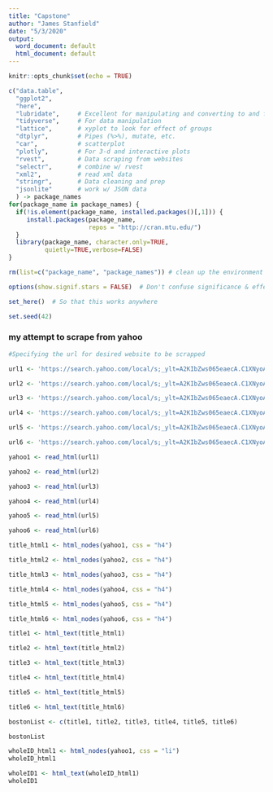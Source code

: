 ```yaml
---
title: "Capstone"
author: "James Stanfield"
date: "5/3/2020"
output:
  word_document: default
  html_document: default
---
```


```r
knitr::opts_chunk$set(echo = TRUE)

c("data.table",
  "ggplot2",
  "here",
  "lubridate",     # Excellent for manipulating and converting to and from 'date' data
  "tidyverse",     # For data manipulation
  "lattice",       # xyplot to look for effect of groups
  "dtplyr",        # Pipes (%>%), mutate, etc.
  "car",           # scatterplot
  "plotly",        # For 3-d and interactive plots
  "rvest",         # Data scraping from websites
  "selectr",       # combine w/ rvest
  "xml2",          # read xml data
  "stringr",       # Data cleaning and prep
  "jsonlite"       # work w/ JSON data
  ) -> package_names
for(package_name in package_names) {
  if(!is.element(package_name, installed.packages()[,1])) {
     install.packages(package_name,
                      repos = "http://cran.mtu.edu/")
  }
  library(package_name, character.only=TRUE,
          quietly=TRUE,verbose=FALSE)
}

rm(list=c("package_name", "package_names")) # clean up the environment

options(show.signif.stars = FALSE)  # Don't confuse significance & effect size!

set_here()  # So that this works anywhere

set.seed(42)
```





### my attempt to scrape from yahoo

```r
#Specifying the url for desired website to be scrapped

url1 <- 'https://search.yahoo.com/local/s;_ylt=A2KIbZws065eaecA.C1XNyoA;_ylu=X3oDMTEyOGE3dmNtBGNvbG8DYmYxBHBvcwMxBHZ0aWQDQjg3NDZfMQRzZWMDc2M-?p=seafood+restaurants&addr=Boston%2C+MA&loc=woeid%3A2367105&fr=mcafee&guce_referrer=aHR0cHM6Ly9zZWFyY2gueWFob28uY29tL3NlYXJjaD9mcj1tY2FmZWUmdHlwZT1FMjExVVMxMDVHMCZwPWJvc3RvbittYStzZWFmb29kK3Jlc3RhdXJhbnRz&guce_referrer_sig=AQAAAIa-95qAeZP62L9EE00TWQp4Hg4S5igVQVtT7N536LnBfGr_LDdgPKjrsNOE3YDvF8Z45gggOiSopqU38TNfN6rMfWW2_kPK2Nk7rEP1PPTsXKt1hjWBaWHC5zxZsq3aRZkLshyjAico43TnxOnA8TuGQUHJCP51HJGuu9BCBM0Z&_guc_consent_skip=1588515671'

url2 <- 'https://search.yahoo.com/local/s;_ylt=A2KIbZws065eaecA.C1XNyoA;_ylu=X3oDMTEyOGE3dmNtBGNvbG8DYmYxBHBvcwMxBHZ0aWQDQjg3NDZfMQRzZWMDc2M-?p=seafood%20restaurants&addr=Boston%2C%20MA&loc=woeid%3A2367105&fr=mcafee&guce_referrer=aHR0cHM6Ly9zZWFyY2gueWFob28uY29tL3NlYXJjaD9mcj1tY2FmZWUmdHlwZT1FMjExVVMxMDVHMCZwPWJvc3RvbittYStzZWFmb29kK3Jlc3RhdXJhbnRz&guce_referrer_sig=AQAAAIa-95qAeZP62L9EE00TWQp4Hg4S5igVQVtT7N536LnBfGr_LDdgPKjrsNOE3YDvF8Z45gggOiSopqU38TNfN6rMfWW2_kPK2Nk7rEP1PPTsXKt1hjWBaWHC5zxZsq3aRZkLshyjAico43TnxOnA8TuGQUHJCP51HJGuu9BCBM0Z&_guc_consent_skip=1588515671&offset=15'

url3 <- 'https://search.yahoo.com/local/s;_ylt=A2KIbZws065eaecA.C1XNyoA;_ylu=X3oDMTEyOGE3dmNtBGNvbG8DYmYxBHBvcwMxBHZ0aWQDQjg3NDZfMQRzZWMDc2M-?p=seafood%20restaurants&addr=Boston%2C%20MA&loc=woeid%3A2367105&fr=mcafee&guce_referrer=aHR0cHM6Ly9zZWFyY2gueWFob28uY29tL3NlYXJjaD9mcj1tY2FmZWUmdHlwZT1FMjExVVMxMDVHMCZwPWJvc3RvbittYStzZWFmb29kK3Jlc3RhdXJhbnRz&guce_referrer_sig=AQAAAIa-95qAeZP62L9EE00TWQp4Hg4S5igVQVtT7N536LnBfGr_LDdgPKjrsNOE3YDvF8Z45gggOiSopqU38TNfN6rMfWW2_kPK2Nk7rEP1PPTsXKt1hjWBaWHC5zxZsq3aRZkLshyjAico43TnxOnA8TuGQUHJCP51HJGuu9BCBM0Z&_guc_consent_skip=1588515671&offset=30'

url4 <- 'https://search.yahoo.com/local/s;_ylt=A2KIbZws065eaecA.C1XNyoA;_ylu=X3oDMTEyOGE3dmNtBGNvbG8DYmYxBHBvcwMxBHZ0aWQDQjg3NDZfMQRzZWMDc2M-?p=seafood%20restaurants&addr=Boston%2C%20MA&loc=woeid%3A2367105&fr=mcafee&guce_referrer=aHR0cHM6Ly9zZWFyY2gueWFob28uY29tL3NlYXJjaD9mcj1tY2FmZWUmdHlwZT1FMjExVVMxMDVHMCZwPWJvc3RvbittYStzZWFmb29kK3Jlc3RhdXJhbnRz&guce_referrer_sig=AQAAAIa-95qAeZP62L9EE00TWQp4Hg4S5igVQVtT7N536LnBfGr_LDdgPKjrsNOE3YDvF8Z45gggOiSopqU38TNfN6rMfWW2_kPK2Nk7rEP1PPTsXKt1hjWBaWHC5zxZsq3aRZkLshyjAico43TnxOnA8TuGQUHJCP51HJGuu9BCBM0Z&_guc_consent_skip=1588515671&offset=45'

url5 <- 'https://search.yahoo.com/local/s;_ylt=A2KIbZws065eaecA.C1XNyoA;_ylu=X3oDMTEyOGE3dmNtBGNvbG8DYmYxBHBvcwMxBHZ0aWQDQjg3NDZfMQRzZWMDc2M-?p=seafood%20restaurants&addr=Boston%2C%20MA&loc=woeid%3A2367105&fr=mcafee&guce_referrer=aHR0cHM6Ly9zZWFyY2gueWFob28uY29tL3NlYXJjaD9mcj1tY2FmZWUmdHlwZT1FMjExVVMxMDVHMCZwPWJvc3RvbittYStzZWFmb29kK3Jlc3RhdXJhbnRz&guce_referrer_sig=AQAAAIa-95qAeZP62L9EE00TWQp4Hg4S5igVQVtT7N536LnBfGr_LDdgPKjrsNOE3YDvF8Z45gggOiSopqU38TNfN6rMfWW2_kPK2Nk7rEP1PPTsXKt1hjWBaWHC5zxZsq3aRZkLshyjAico43TnxOnA8TuGQUHJCP51HJGuu9BCBM0Z&_guc_consent_skip=1588515671&offset=60'

url6 <- 'https://search.yahoo.com/local/s;_ylt=A2KIbZws065eaecA.C1XNyoA;_ylu=X3oDMTEyOGE3dmNtBGNvbG8DYmYxBHBvcwMxBHZ0aWQDQjg3NDZfMQRzZWMDc2M-?p=seafood%20restaurants&addr=Boston%2C%20MA&loc=woeid%3A2367105&fr=mcafee&guce_referrer=aHR0cHM6Ly9zZWFyY2gueWFob28uY29tL3NlYXJjaD9mcj1tY2FmZWUmdHlwZT1FMjExVVMxMDVHMCZwPWJvc3RvbittYStzZWFmb29kK3Jlc3RhdXJhbnRz&guce_referrer_sig=AQAAAIa-95qAeZP62L9EE00TWQp4Hg4S5igVQVtT7N536LnBfGr_LDdgPKjrsNOE3YDvF8Z45gggOiSopqU38TNfN6rMfWW2_kPK2Nk7rEP1PPTsXKt1hjWBaWHC5zxZsq3aRZkLshyjAico43TnxOnA8TuGQUHJCP51HJGuu9BCBM0Z&_guc_consent_skip=1588515671&offset=75'
```

```r
yahoo1 <- read_html(url1)

yahoo2 <- read_html(url2)

yahoo3 <- read_html(url3)

yahoo4 <- read_html(url4)

yahoo5 <- read_html(url5)

yahoo6 <- read_html(url6)
```

```r
title_html1 <- html_nodes(yahoo1, css = "h4")

title_html2 <- html_nodes(yahoo2, css = "h4")

title_html3 <- html_nodes(yahoo3, css = "h4")

title_html4 <- html_nodes(yahoo4, css = "h4")

title_html5 <- html_nodes(yahoo5, css = "h4")

title_html6 <- html_nodes(yahoo6, css = "h4")
```

```r
title1 <- html_text(title_html1)

title2 <- html_text(title_html2)

title3 <- html_text(title_html3)

title4 <- html_text(title_html4)

title5 <- html_text(title_html5)

title6 <- html_text(title_html6)
```

```r
bostonList <- c(title1, title2, title3, title4, title5, title6)

bostonList
```


```r
wholeID_html1 <- html_nodes(yahoo1, css = "li")
wholeID_html1
```

```r
wholeID1 <- html_text(wholeID_html1)
wholeID1
```








